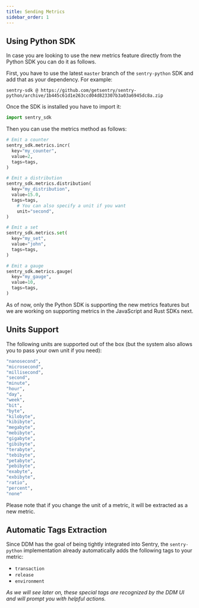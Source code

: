 ```yaml
---
title: Sending Metrics
sidebar_order: 1
---
```


## Using Python SDK

In case you are looking to use the new metrics feature directly from the Python SDK you can do it as follows.

First, you have to use the latest `master` branch of the `sentry-python` SDK and add that as your dependency. For example:

```
sentry-sdk @ https://github.com/getsentry/sentry-python/archive/1b445c61d1e263ccd04d823307b3a03a6945dc8a.zip
```

Once the SDK is installed you have to import it:

```python
import sentry_sdk
```

Then you can use the metrics method as follows:

```python
# Emit a counter
sentry_sdk.metrics.incr(
  key="my_counter",
  value=2,
  tags=tags,
)

# Emit a distribution
sentry_sdk.metrics.distribution(
  key="my_distribution",
  value=15.0,
  tags=tags,
	# You can also specify a unit if you want
	unit="second",
)

# Emit a set
sentry_sdk.metrics.set(
  key="my_set",
  value="john",
  tags=tags,
)

# Emit a gauge
sentry_sdk.metrics.gauge(
  key="my_gauge",
  value=10,
  tags=tags,
)
```

<Alert title="Note" level="note">
As of now, only the Python SDK is supporting the new metrics features but we are working on supporting metrics in the JavaScript and Rust SDKs next.
</Alert>

## Units Support

The following units are supported out of the box (but the system also allows you to pass your own unit if you need):

```bash
"nanosecond",
"microsecond",
"millisecond",
"second",
"minute",
"hour",
"day",
"week",
"bit",
"byte",
"kilobyte",
"kibibyte",
"megabyte",
"mebibyte",
"gigabyte",
"gibibyte",
"terabyte",
"tebibyte",
"petabyte",
"pebibyte",
"exabyte",
"exbibyte",
"ratio",
"percent",
"none"
```

<Alert title="Note" level="note">

Please note that if you change the unit of a metric, it will be extracted as a new metric.

</Alert>

## Automatic Tags Extraction

Since DDM has the goal of being tightly integrated into Sentry, the `sentry-python` implementation already automatically adds the following tags to your metric:

- `transaction`
- `release`
- `environment`

*As we will see later on, these special tags are recognized by the DDM UI and will prompt you with helpful actions.*